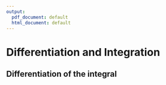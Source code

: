 ```yaml
---
output:
  pdf_document: default
  html_document: default
---
```

# Differentiation and Integration {#ch3}

## Differentiation of the integral
